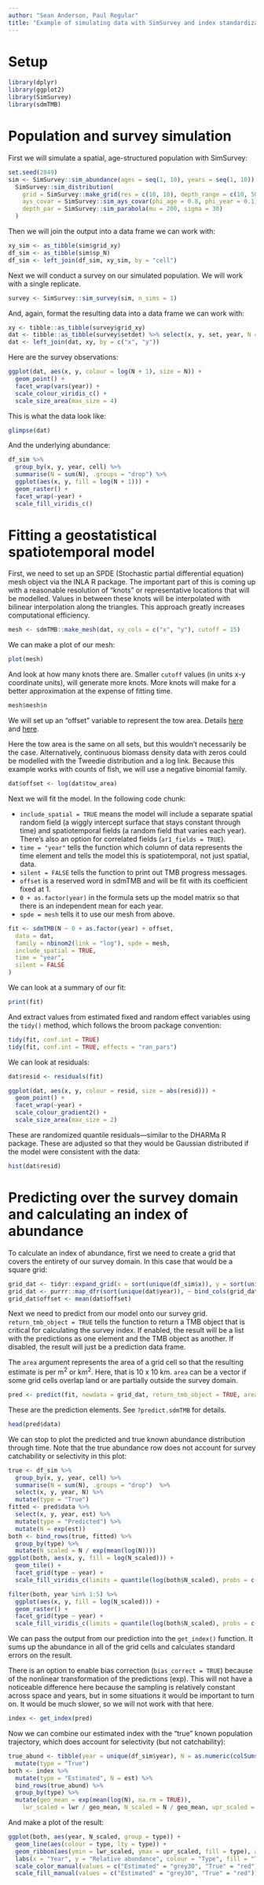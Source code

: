 ```yaml
---
author: "Sean Anderson, Paul Regular"
title: "Example of simulating data with SimSurvey and index standardization with sdmTMB"
---
```


# Setup

```r
library(dplyr)
library(ggplot2)
library(SimSurvey)
library(sdmTMB)
```

# Population and survey simulation

First we will simulate a spatial, age-structured population with SimSurvey:

```r
set.seed(2849)
sim <- SimSurvey::sim_abundance(ages = seq(1, 10), years = seq(1, 10)) %>%
  SimSurvey::sim_distribution(
    grid = SimSurvey::make_grid(res = c(10, 10), depth_range = c(10, 500)),
    ays_covar = SimSurvey::sim_ays_covar(phi_age = 0.8, phi_year = 0.1),
    depth_par = SimSurvey::sim_parabola(mu = 200, sigma = 30)
  )
```

Then we will join the output into a data frame we can work with:

```r
xy_sim <- as_tibble(sim$grid_xy)
df_sim <- as_tibble(sim$sp_N)
df_sim <- left_join(df_sim, xy_sim, by = "cell")
```

Next we will conduct a survey on our simulated population. We will work with a single replicate.

```r
survey <- SimSurvey::sim_survey(sim, n_sims = 1)
```

And, again, format the resulting data into a data frame we can work with:

```r
xy <- tibble::as_tibble(survey$grid_xy)
dat <- tibble::as_tibble(survey$setdet) %>% select(x, y, set, year, N = n, tow_area)
dat <- left_join(dat, xy, by = c("x", "y"))
```

Here are the survey observations:

```r
ggplot(dat, aes(x, y, colour = log(N + 1), size = N)) +
  geom_point() +
  facet_wrap(vars(year)) +
  scale_colour_viridis_c() +
  scale_size_area(max_size = 4)
```

This is what the data look like:

```r
glimpse(dat)
```

And the underlying abundance:

```r
df_sim %>% 
  group_by(x, y, year, cell) %>% 
  summarise(N = sum(N), .groups = "drop") %>% 
  ggplot(aes(x, y, fill = log(N + 1))) +
  geom_raster() +
  facet_wrap(~year) +
  scale_fill_viridis_c()
```

# Fitting a geostatistical spatiotemporal model

First, we need to set up an SPDE (Stochastic partial differential equation) mesh object via the INLA R package. The important part of this is coming up with a reasonable resolution of "knots" or representative locations that will be modelled. Values in between these knots will be interpolated with bilinear interpolation along the triangles. This approach greatly increases computational efficiency.

```r
mesh <- sdmTMB::make_mesh(dat, xy_cols = c("x", "y"), cutoff = 15)
```

We can make a plot of our mesh:

```r
plot(mesh)
```

And look at how many knots there are. Smaller `cutoff` values (in units x-y coordinate units), will generate more knots. More knots will make for a better approximation at the expense of fitting time.

```r
mesh$mesh$n
```

We will set up an "offset" variable to represent the tow area. Details [here](https://stats.stackexchange.com/questions/11182/when-to-use-an-offset-in-a-poisson-regression) and [here](https://stats.stackexchange.com/questions/66791/where-does-the-offset-go-in-poisson-negative-binomial-regression?noredirect=1&lq=1).

Here the tow area is the same on all sets, but this wouldn't necessarily be the case. Alternatively, continuous biomass density data with zeros could be modelled with the Tweedie distribution and a log link. Because this example works with counts of fish, we will use a negative binomial family.

```r
dat$offset <- log(dat$tow_area)
```

Next we will fit the model. In the following code chunk:

- `include_spatial = TRUE` means the model will include a separate spatial random field (a wiggly intercept surface that stays constant through time) and spatiotemporal fields (a random field that varies each year). There's also an option for correlated fields (`ar1_fields = TRUE`).
- `time = "year"` tells the function which column of data represents the time element and tells the model this is spatiotemporal, not just spatial, data.
- `silent = FALSE` tells the function to print out TMB progress messages.
- `offset` is a reserved word in sdmTMB and will be fit with its coefficient fixed at 1.
- `0 + as.factor(year)` in the formula sets up the model matrix so that there is an independent mean for each year.
- `spde = mesh` tells it to use our mesh from above.

```r
fit <- sdmTMB(N ~ 0 + as.factor(year) + offset,
  data = dat,
  family = nbinom2(link = "log"), spde = mesh,
  include_spatial = TRUE,
  time = "year",
  silent = FALSE
)
```

We can look at a summary of our fit:

```r
print(fit)
```

And extract values from estimated fixed and random effect variables using the `tidy()` method, which follows the broom package convention:

```r
tidy(fit, conf.int = TRUE)
tidy(fit, conf.int = TRUE, effects = "ran_pars")
```

We can look at residuals:

```r
dat$resid <- residuals(fit)

ggplot(dat, aes(x, y, colour = resid, size = abs(resid))) +
  geom_point() +
  facet_wrap(~year) +
  scale_colour_gradient2() +
  scale_size_area(max_size = 2)
```

These are randomized quantile residuals---similar to the DHARMa R package. These are adjusted so that they would be Gaussian distributed if the model were consistent with the data:

```r
hist(dat$resid)
```

# Predicting over the survey domain and calculating an index of abundance

To calculate an index of abundance, first we need to create a grid that covers the entirety of our survey domain. In this case that would be a square grid:

```r
grid_dat <- tidyr::expand_grid(x = sort(unique(df_sim$x)), y = sort(unique(df_sim$y)))
grid_dat <- purrr::map_dfr(sort(unique(dat$year)), ~ bind_cols(grid_dat, year = .))
grid_dat$offset <- mean(dat$offset)
```

Next we need to predict from our model onto our survey grid. `return_tmb_object = TRUE` tells the function to return a TMB object that is critical for calculating the survey index. If enabled, the result will be a list with the predictions as one element and the TMB object as another. If disabled, the result will just be a prediction data frame. 

The `area` argument represents the area of a grid cell so that the resulting estimate is per m^2^ or km^2^. Here, that is 10 x 10 km. `area` can be a vector if some grid cells overlap land or are partially outside the survey domain.

```r
pred <- predict(fit, newdata = grid_dat, return_tmb_object = TRUE, area = 100)
```

These are the prediction elements. See `?predict.sdmTMB` for details.

```r
head(pred$data)
```

We can stop to plot the predicted and true known abundance distribution through time. Note that the true abundance row does not account for survey catchability or selectivity in this plot:

```r
true <- df_sim %>% 
  group_by(x, y, year, cell) %>% 
  summarise(N = sum(N), .groups = "drop")  %>%
  select(x, y, year, N) %>%
  mutate(type = "True")
fitted <- pred$data %>%
  select(x, y, year, est) %>%
  mutate(type = "Predicted") %>%
  mutate(N = exp(est))
both <- bind_rows(true, fitted) %>%
  group_by(type) %>%
  mutate(N_scaled = N / exp(mean(log(N))))
ggplot(both, aes(x, y, fill = log(N_scaled))) +
  geom_tile() +
  facet_grid(type ~ year) +
  scale_fill_viridis_c(limits = quantile(log(both$N_scaled), probs = c(0.05, 1)))
```

```r
filter(both, year %in% 1:5) %>% 
  ggplot(aes(x, y, fill = log(N_scaled))) +
  geom_raster() +
  facet_grid(type ~ year) +
  scale_fill_viridis_c(limits = quantile(log(both$N_scaled), probs = c(0.05, 1)))
```


We can pass the output from our prediction into the `get_index()` function. It sums up the abundance in all of the grid cells and calculates standard errors on the result.

There is an option to enable bias correction (`bias_correct = TRUE`) because of the nonlinear transformation of the predictions (exp). This will not have a noticeable difference here because the sampling is relatively constant across space and years, but in some situations it would be important to turn on. It would be much slower, so we will not work with that here.

```r
index <- get_index(pred)
```

Now we can combine our estimated index with the "true" known population trajectory, which does account for selectivity (but not catchability):

```r
true_abund <- tibble(year = unique(df_sim$year), N = as.numeric(colSums(survey$I))) %>%
  mutate(type = "True")
both <- index %>%
  mutate(type = "Estimated", N = est) %>%
  bind_rows(true_abund) %>%
  group_by(type) %>%
  mutate(geo_mean = exp(mean(log(N), na.rm = TRUE)),
    lwr_scaled = lwr / geo_mean, N_scaled = N / geo_mean, upr_scaled = upr / geo_mean)
```

And make a plot of the result:

```r
ggplot(both, aes(year, N_scaled, group = type)) +
  geom_line(aes(colour = type, lty = type)) +
  geom_ribbon(aes(ymin = lwr_scaled, ymax = upr_scaled, fill = type), alpha = 0.3) +
  labs(x = "Year", y = "Relative abundance", colour = "Type", fill = "Type", lty = "Type") +
  scale_color_manual(values = c("Estimated" = "grey30", "True" = "red")) +
  scale_fill_manual(values = c("Estimated" = "grey30", "True" = "red"))
```
